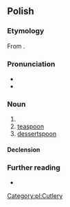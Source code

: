 {{also|łyżeczką}}
==Polish==

===Etymology===
From {{affix|pl|łyżka|-eczka}}.

===Pronunciation===
* {{pl-IPA}}
* {{audio|pl|Pl-łyżeczka.ogg|audio}}

===Noun===
{{pl-noun|f}}

# {{diminutive of|pl|łyżka}}
# [[teaspoon]]
# [[dessertspoon]]

====Declension====
{{pl-decl-noun-f}}

===Further reading===
* {{R:PWN}}

[[Category:pl:Cutlery]]